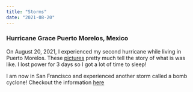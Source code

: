 ```yaml
---
title: "Storms"
date: "2021-08-20"
---
```


### Hurricane Grace Puerto Morelos, Mexico

On August 20, 2021, I experienced my second hurricane while living in Puerto Morelos. These [pictures](https://www.globaltimes.cn/page/202108/1232053.shtml) pretty much tell the story of what is was like. I lost power for 3 days so I got a lot of time to sleep!

I am now in San Francisco and experienced another storm called a bomb cyclone! Checkout the information [here](https://sfist.com/2021/10/24/strongest-storm-quarter-century-bomb-cylcone-northern-california-bay-area/)
